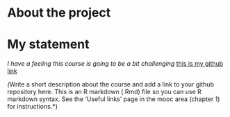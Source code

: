 
# About the project


# My statement

*I have a feeling this course is going to be a bit challenging
*[this is my github link](https://github.com/laurahek/IODS-project)

*(*Write a short description about the course and add a link to your github repository here. This is an R markdown (.Rmd) file so you can use R markdown syntax. See the 'Useful links' page in the mooc area (chapter 1) for instructions.*)